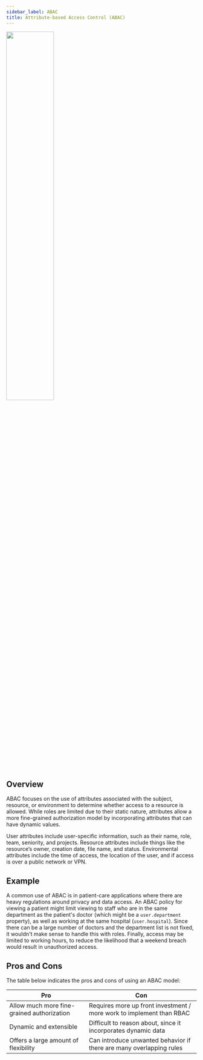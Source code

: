 ```yaml
---
sidebar_label: ABAC
title: Attribute-based Access Control (ABAC)
---
```

<img src="https://cdn.sanity.io/images/4gqsq44z/production/ccef43c4fd066b0bacc2bc61789bb67c97cb7dff-900x623.png" width="50%"/>

## Overview
ABAC focuses on the use of attributes associated with the subject, resource, or environment to determine whether access to a resource is allowed. While roles are limited due to their static nature, attributes allow a more fine-grained authorization model by incorporating attributes that can have dynamic values. 

User attributes include user-specific information, such as their name, role, team, seniority, and projects. Resource attributes include things like the resource’s owner, creation date, file name, and status. Environmental attributes include the time of access, the location of the user, and if access is over a public network or VPN.

## Example
A common use of ABAC is in patient-care applications where there are heavy regulations around privacy and data access. An ABAC policy for viewing a patient might limit viewing to staff who are in the same department as the patient's doctor (which might be a `user.department` property), as well as working at the same hospital (`user.hospital`). Since there can be a large number of doctors and the department list is not fixed, it wouldn't make sense to handle this with roles. Finally, access may be limited to working hours, to reduce the likelihood that a weekend breach would result in unauthorized access.


## Pros and Cons
The table below indicates the pros and cons of using an ABAC model:

| Pro             | Con            |
| --------------- | -------------- |
| Allow much more fine-grained authorization | Requires more up front investment / more work to implement than RBAC |
| Dynamic and extensible | Difficult to reason about, since it incorporates dynamic data |
| Offers a large amount of flexibility | Can introduce unwanted behavior if there are many overlapping rules |
